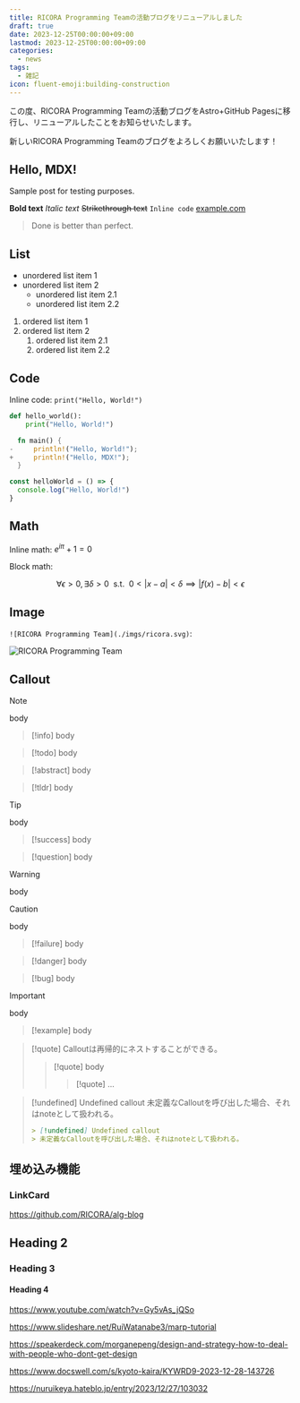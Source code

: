 ```yaml
---
title: RICORA Programming Teamの活動ブログをリニューアルしました
draft: true
date: 2023-12-25T00:00:00+09:00
lastmod: 2023-12-25T00:00:00+09:00
categories:
  - news
tags:
  - 雑記
icon: fluent-emoji:building-construction
---
```


この度、RICORA Programming Teamの活動ブログをAstro+GitHub Pagesに移行し、リニューアルしたことをお知らせいたします。

新しいRICORA Programming Teamのブログをよろしくお願いいたします！

## Hello, MDX!

Sample post for testing purposes.

**Bold text**
_Italic text_
~~Strikethrough text~~
`Inline code`
[example.com](https://example.com)

> Done is better than perfect.

## List

- unordered list item 1
- unordered list item 2
  - unordered list item 2.1
  - unordered list item 2.2

1. ordered list item 1
2. ordered list item 2
   1. ordered list item 2.1
   2. ordered list item 2.2

## Code

Inline code: `print("Hello, World!")`

```python title="hello_world.py" showLineNumbers
def hello_world():
    print("Hello, World!")
```

```rust diff
  fn main() {
-     println!("Hello, World!");
+     println!("Hello, MDX!");
  }
```

```javascript {2}
const helloWorld = () => {
  console.log("Hello, World!")
}
```

## Math

Inline math: $e^{i\pi} + 1 = 0$

Block math:

$$
\forall \epsilon > 0, \exists \delta > 0
~~\mathrm{s.t.}~~
0 < |x - a| < \delta \implies |f(x) - b| < \epsilon
$$

## Image

`![RICORA Programming Team](./imgs/ricora.svg)`:

![RICORA Programming Team](./imgs/ricora.svg)

## Callout

> [!note]
> body

> [!info]
> body

> [!todo]
> body

> [!abstract]
> body

> [!tldr]
> body

> [!tip]
> body

> [!success]
> body

> [!question]
> body

> [!warning]
> body

> [!caution]
> body

> [!failure]
> body

> [!danger]
> body

> [!bug]
> body

> [!important]
> body

> [!example]
> body

> [!quote]
> Calloutは再帰的にネストすることができる。
>
> > [!quote]
> > body
> >
> > > [!quote]
> > > ...

> [!undefined] Undefined callout
> 未定義なCalloutを呼び出した場合、それはnoteとして扱われる。
>
> ```md
> > [!undefined] Undefined callout
> > 未定義なCalloutを呼び出した場合、それはnoteとして扱われる。
> ```

## 埋め込み機能

### LinkCard

https://github.com/RICORA/alg-blog

## Heading 2

### Heading 3

#### Heading 4

https://www.youtube.com/watch?v=Gy5vAs_jQSo

https://www.slideshare.net/RuiWatanabe3/marp-tutorial

https://speakerdeck.com/morganepeng/design-and-strategy-how-to-deal-with-people-who-dont-get-design

https://www.docswell.com/s/kyoto-kaira/KYWRD9-2023-12-28-143726

https://nuruikeya.hateblo.jp/entry/2023/12/27/103032

